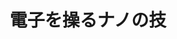 ﻿---
title: "電子を操るナノの技"
category: "その他"
vol: 49
interviewee: "青柳 克信 "
url: ""
tags: []
pdf: "49-4.pdf"
career: ""
preface: "物理その他の世紀といわれた20世紀、量子物理その他により今まで説明できなかった現象が次々と解明されるようになった。青柳教授も、量子物理その他によってナノオーダーの物理現象を解明しようとしている一人である。今回はすずかけ台キャン49-4.pdfにある青柳を伺った。"
---

